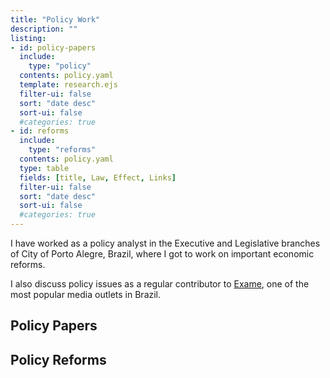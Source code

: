 ```yaml
---
title: "Policy Work"
description: "" 
listing:
- id: policy-papers
  include: 
    type: "policy"
  contents: policy.yaml
  template: research.ejs
  filter-ui: false
  sort: "date desc"
  sort-ui: false
  #categories: true
- id: reforms
  include: 
    type: "reforms"
  contents: policy.yaml
  type: table
  fields: [title, Law, Effect, Links]
  filter-ui: false
  sort: "date desc"
  sort-ui: false
  #categories: true
---
```


<!-- See about omitting columns by table -->

I have worked as a policy analyst in the Executive and Legislative branches of City of Porto Alegre, Brazil, where I got to work on important economic reforms. 

I also discuss policy issues as a regular contributor to [Exame](https://exame.com/autor/joao-pedro-bastos/), one of the most popular media outlets in Brazil.

## Policy Papers

:::{#policy-papers}
:::

## Policy Reforms

:::{#reforms}
::: 

